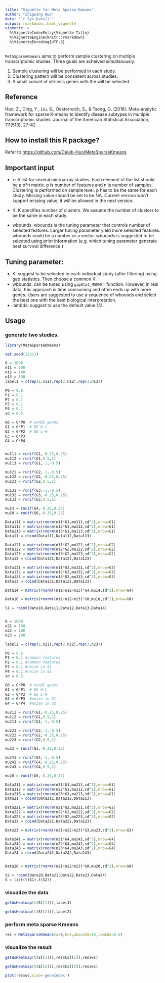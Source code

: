 ```yaml
---
title: "Vignette for Meta Sparse Kmeans"
author: "Zhiguang Huo"
date: "`r Sys.Date()`"
output: rmarkdown::html_vignette
vignette: >
  %\VignetteIndexEntry{Vignette Title}
  %\VignetteEngine{knitr::rmarkdown}
  %\VignetteEncoding{UTF-8}
---
```


`MetaSparseKmeans` aims to perform sample clustering on multiple transcriptomic studies.
Three goals are acheived simultanously.

1. Sample clustering will be performed in each study.
2. Clustering pattern will be consistent across studies.
3. A small subset of intrinsic genes with the will be selected.

## Reference
Huo, Z., Ding, Y., Liu, S., Oesterreich, S., & Tseng, G. (2016). Meta-analytic framework for sparse K-means to identify disease subtypes in multiple transcriptomic studies. Journal of the American Statistical Association, 111(513), 27-42.

## How to install this R package?
Refer to [https://github.com/Caleb-Huo/MetaSparseKmeans](https://github.com/Caleb-Huo/MetaSparseKmeans)

## Important input

- x: A list for several microarray studies. Each element of the list should be a p*n matrix. p is number of features and n is number of samples. Clustering is performed on sample level. p has to be the same for each study. Missing value should be set to be NA. Current version won't support missing value, it will be allowed in the next version.

- K: K specifies number of clusters. We assume the number of clusters to be the same in each study.

- wbounds: wbounds is the tuning parameter that controls number of selected features. Larger tuning parameter yield more selected features. wbounds could be a number or a vector. wbounds is suggested to be selected using prior information (e.g. which tuning parameter generate best survival difference.)

## Tuning parameter:

- K: suggest to be selected in each individual study (after filtering) using gap statistics. Then choose a common K.
- wbounds: can be tuned using `gapStat_MSKM()` function. However, in real data, this approach is time comsuming and often ends up with more genes. Users are suggested to use a sequence of wbounds and select the best one with the best biological interpretation.
- lambda: suggest to use the default value 1/2.

## Usage

### generate two studies.

```r
library(MetaSparseKmeans)
```

```r
set.seed(15213)

G = 1000
n11 = 100
n12 = 100
n13 = 150
label1 = c(rep(1,n11),rep(2,n12),rep(3,n13))

P0 = 0.6
P1 = 0.1
P2 = 0.1
P3 = 0.1
P4 = 0.1
sd = 0.5

G0 = G*P0  # nonDE genes
G1 = G*P1  # DE H-L
G2 = G*P2  # DE L-H
G3 = G*P3
G4 = G*P4


mu111 = runif(G1,-0.25,0.25)
mu112 = runif(G1,0.5,1)
mu113 = runif(G1,-1,-0.5)

mu121 = runif(G2,-1,-0.5)
mu122 = runif(G2,-0.25,0.25)
mu123 = runif(G2,0.5,1)

mu131 = runif(G3,-1,-0.5)
mu132 = runif(G3,-0.25,0.25)
mu133 = runif(G3,0.5,1)

mu14 = runif(G4,-0.25,0.25)
mu10 = runif(G0,-0.25,0.25)

Data111 = matrix(rnorm(n11*G1,mu111,sd^2),nrow=G1)
Data112 = matrix(rnorm(n12*G1,mu112,sd^2),nrow=G1)
Data113 = matrix(rnorm(n13*G1,mu113,sd^2),nrow=G1)
Data11 = cbind(Data111,Data112,Data113)

Data121 = matrix(rnorm(n11*G2,mu121,sd^2),nrow=G2)
Data122 = matrix(rnorm(n12*G2,mu122,sd^2),nrow=G2)
Data123 = matrix(rnorm(n13*G2,mu123,sd^2),nrow=G2)
Data12 = cbind(Data121,Data122,Data123)

Data131 = matrix(rnorm(n11*G3,mu131,sd^2),nrow=G3)
Data132 = matrix(rnorm(n12*G3,mu132,sd^2),nrow=G3)
Data133 = matrix(rnorm(n13*G3,mu133,sd^2),nrow=G3)
Data13 = cbind(Data131,Data132,Data133)

Data14 = matrix(rnorm((n11+n12+n13)*G4,mu14,sd^2),nrow=G4)

Data10 = matrix(rnorm((n11+n12+n13)*G0,mu10,sd^2),nrow=G0)

S1 = rbind(Data10,Data11,Data12,Data13,Data14)


G = 1000
n21 = 150
n22 = 100
n23 = 100

label2 = c(rep(1,n21),rep(2,n22),rep(3,n23))

P0 = 0.6
P1 = 0.1 #common features
P2 = 0.1 #common features
P3 = 0.1 #noise in S1
P4 = 0.1 #noise in S2
sd = 0.5

G0 = G*P0  # nonDE genes
G1 = G*P1  # DE H-L
G2 = G*P2  # DE L-H
G3 = G*P3  #noise in S1
G4 = G*P4  #noise in S2

mu211 = runif(G1,-0.25,0.25)
mu212 = runif(G1,0.5,1)
mu213 = runif(G1,-1,-0.5)

mu221 = runif(G2,-1,-0.5)
mu222 = runif(G2,-0.25,0.25)
mu223 = runif(G2,0.5,1)

mu23 = runif(G3,-0.25,0.25)

mu241 = runif(G4,-1,-0.5)
mu242 = runif(G4,-0.25,0.25)
mu243 = runif(G4,0.5,1)

mu20 = runif(G0,-0.25,0.25)

Data211 = matrix(rnorm(n21*G1,mu211,sd^2),nrow=G1)
Data212 = matrix(rnorm(n22*G1,mu212,sd^2),nrow=G1)
Data213 = matrix(rnorm(n23*G1,mu213,sd^2),nrow=G1)
Data21 = cbind(Data211,Data212,Data213)

Data221 = matrix(rnorm(n21*G2,mu221,sd^2),nrow=G2)
Data222 = matrix(rnorm(n22*G2,mu222,sd^2),nrow=G2)
Data223 = matrix(rnorm(n23*G2,mu223,sd^2),nrow=G2)
Data22 = cbind(Data221,Data222,Data223)

Data23 = matrix(rnorm((n21+n22+n23)*G3,mu23,sd^2),nrow=G3)

Data241 = matrix(rnorm(n21*G4,mu241,sd^2),nrow=G4)
Data242 = matrix(rnorm(n22*G4,mu242,sd^2),nrow=G4)
Data243 = matrix(rnorm(n23*G4,mu243,sd^2),nrow=G4)
Data24 = cbind(Data241,Data242,Data243)


Data20 = matrix(rnorm((n21+n22+n23)*G0,mu20,sd^2),nrow=G0)

S2 = rbind(Data20,Data21,Data22,Data23,Data24)
S = list(t(S1),t(S2))
```

### visualize the data

```r
getWsHeatmap(t(S[[1]]),label1)

getWsHeatmap(t(S[[2]]),label2)

```

### perform meta sparse Kmeans
```r

res = MetaSparseKmeans(x=S,K=3,wbounds=10,lambda=0.5)
```

### visualize the result

```r

getWsHeatmap(t(S[[1]]),res$Cs[[1]],res$ws)

getWsHeatmap(t(S[[2]]),res$Cs[[2]],res$ws)

plot(res$ws,xlab='geneIndex')
```

